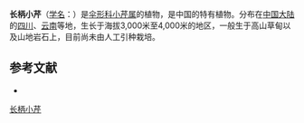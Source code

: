 {{NoteTA|G1=LS}}
{{Speciesbox
| name = 长柄小芹
| status = 
| status_system = 
| image = 
| genus = Sinocarum
| species = dolichopodum
| authority = (Diels) Wolff in Engl.
}}

'''长柄小芹'''（[[学名|学名]]：{{lang|la|''Sinocarum dolichopodum''}}）是[[伞形科|伞形科]][[小芹属|小芹属]]的植物，是中国的特有植物。分布在[[中国大陆|中国大陆]]的[[四川|四川]]、[[云南|云南]]等地，生长于海拔3,000米至4,000米的地区，一般生于高山草甸以及山地岩石上，目前尚未由人工引种栽培。

== 参考文献 ==
<div class="references-small">
* {{cite web| url =http://www.bioinfo.cn/db05/KmzwSpecies.php?action=view&id=23132| title =长柄小芹| work =《中国高等植物数据库全库》| publisher =中国科学院微生物研究所| author =昆明植物研究所| accessdate =2009-02-25| deadurl =yes| archiveurl =https://web.archive.org/web/20160305010001/http://www.bioinfo.cn/db05/KmzwSpecies.php?action=view&id=23132| archivedate =2016-03-05}}
</div>
{{Taxonbar|from=Q15232030}}

[[Category:小芹属|长柄小芹]]


{{Apiales-stub}}
